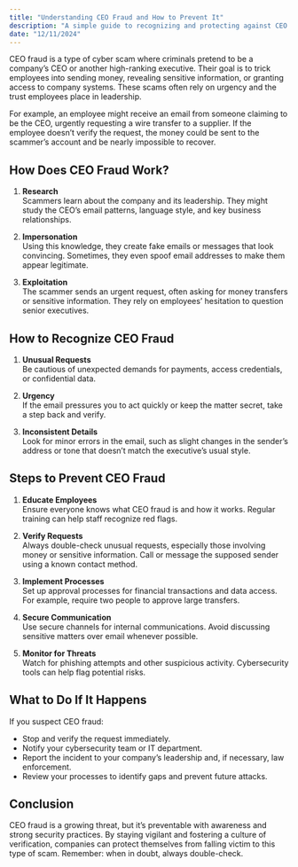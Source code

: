 ```yaml
---
title: "Understanding CEO Fraud and How to Prevent It"
description: "A simple guide to recognizing and protecting against CEO fraud."
date: "12/11/2024"
---
```


CEO fraud is a type of cyber scam where criminals pretend to be a company’s CEO or another high-ranking executive. Their goal is to trick employees into sending money, revealing sensitive information, or granting access to company systems. These scams often rely on urgency and the trust employees place in leadership.

For example, an employee might receive an email from someone claiming to be the CEO, urgently requesting a wire transfer to a supplier. If the employee doesn’t verify the request, the money could be sent to the scammer’s account and be nearly impossible to recover.

## How Does CEO Fraud Work?

1. **Research**  
   Scammers learn about the company and its leadership. They might study the CEO’s email patterns, language style, and key business relationships.

2. **Impersonation**  
   Using this knowledge, they create fake emails or messages that look convincing. Sometimes, they even spoof email addresses to make them appear legitimate.

3. **Exploitation**  
   The scammer sends an urgent request, often asking for money transfers or sensitive information. They rely on employees’ hesitation to question senior executives.

## How to Recognize CEO Fraud

1. **Unusual Requests**  
   Be cautious of unexpected demands for payments, access credentials, or confidential data.

2. **Urgency**  
   If the email pressures you to act quickly or keep the matter secret, take a step back and verify.

3. **Inconsistent Details**  
   Look for minor errors in the email, such as slight changes in the sender’s address or tone that doesn’t match the executive’s usual style.

## Steps to Prevent CEO Fraud

1. **Educate Employees**  
   Ensure everyone knows what CEO fraud is and how it works. Regular training can help staff recognize red flags.

2. **Verify Requests**  
   Always double-check unusual requests, especially those involving money or sensitive information. Call or message the supposed sender using a known contact method.

3. **Implement Processes**  
   Set up approval processes for financial transactions and data access. For example, require two people to approve large transfers.

4. **Secure Communication**  
   Use secure channels for internal communications. Avoid discussing sensitive matters over email whenever possible.

5. **Monitor for Threats**  
   Watch for phishing attempts and other suspicious activity. Cybersecurity tools can help flag potential risks.

## What to Do If It Happens

If you suspect CEO fraud:  
- Stop and verify the request immediately.  
- Notify your cybersecurity team or IT department.  
- Report the incident to your company’s leadership and, if necessary, law enforcement.  
- Review your processes to identify gaps and prevent future attacks.

## Conclusion

CEO fraud is a growing threat, but it’s preventable with awareness and strong security practices. By staying vigilant and fostering a culture of verification, companies can protect themselves from falling victim to this type of scam. Remember: when in doubt, always double-check.
